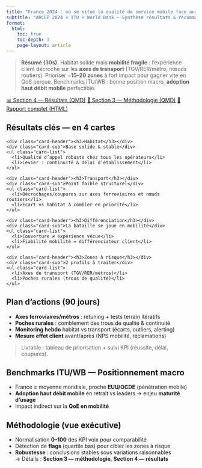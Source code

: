 ```yaml
---
title: "France 2024 : où se situe la qualité de service mobile face aux standards internationaux ?"
subtitle: "ARCEP 2024 × ITU × World Bank — Synthèse résultats & recommandations"
format:
  html:
    toc: true
    toc-depth: 3
    page-layout: article
---
```


> **Résumé (30s).** Habitat solide mais **mobilité fragile** : l’expérience client décroche sur les **axes de transport** (TGV/RER/métro, nœuds routiers). Prioriser ~**15–20 zones** à fort impact pour gagner vite en QoS perçue. Benchmarks ITU/WB : bonne position macro, **adoption haut débit mobile** perfectible.

::: {.btn-row}
[📊 Section 4 — Résultats (QMD)](S4.qmd){.btn .btn-primary}
[🧪 Section 3 — Méthodologie (QMD)](S3.qmd){.btn .btn-outline-primary}
[📄 Rapport complet (HTML)](../../assets/reports/EDA_version-definitive_Projet-ARCEP_Internationa_FIXED10_MERGE.html){.btn}
:::

## Résultats clés — en 4 cartes

<div class="cards">
  <div class="card">
    <div class="card-header"><h3>Habitat</h3></div>
    <div class="card-sub">Base solide & stable</div>
    <ul class="card-list">
      <li>Qualité d’appel robuste chez tous les opérateurs</li>
      <li>Levier : continuité & délai d’établissement</li>
    </ul>
  </div>
  <div class="card">
    <div class="card-header"><h3>Transport</h3></div>
    <div class="card-sub">Point faible structurel</div>
    <ul class="card-list">
      <li>Décrochages/coupures sur axes ferroviaires et nœuds routiers</li>
      <li>Écart vs habitat à combler en priorité</li>
    </ul>
  </div>
  <div class="card">
    <div class="card-header"><h3>Différenciation</h3></div>
    <div class="card-sub">La bataille se joue en mobilité</div>
    <ul class="card-list">
      <li>Couverture ≠ expérience vécue</li>
      <li>Fiabilité mobilité = différenciateur client</li>
    </ul>
  </div>
  <div class="card">
    <div class="card-header"><h3>Zones à risque</h3></div>
    <div class="card-sub">2 profils à traiter</div>
    <ul class="card-list">
      <li>Axes de transport (TGV/RER/métros)</li>
      <li>Poches rurales (trous de qualité)</li>
    </ul>
  </div>
</div>

## Plan d’actions (90 jours)

- **Axes ferroviaires/métros** : retuning + tests terrain itératifs
- **Poches rurales** : comblement des trous de qualité & continuité
- **Monitoring hebdo** habitat vs transport (écarts, outliers, alerting)
- **Mesure effet client** avant/après (NPS mobilité, réclamations)

> Livrable : tableau de priorisation + suivi KPI (réussite, délai, coupures).

## Benchmarks ITU/WB — Positionnement macro

- France ≥ moyenne mondiale, proche **EUU/OCDE** (pénétration mobile)
- **Adoption haut débit mobile** en retrait vs leaders → enjeu **maturité d’usage**
- Impact indirect sur la **QoE en mobilité**

## Méthodologie (vue exécutive)

- Normalisation **0–100** des KPI voix pour comparabilité
- Détection de **flags** (quartile bas) pour cibler les zones à risque
- **Robustesse** : conclusions stables sous variations raisonnables  
  → Détails : **Section 3 — méthodologie**, **Section 4 — résultats**
